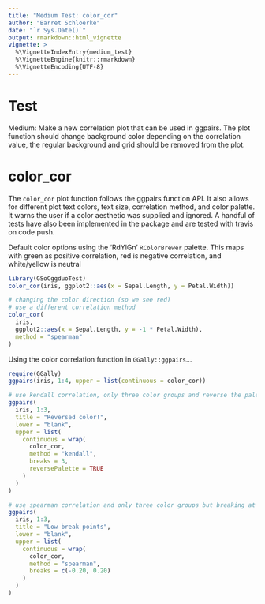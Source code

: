 ```yaml
---
title: "Medium Test: color_cor"
author: "Barret Schloerke"
date: "`r Sys.Date()`"
output: rmarkdown::html_vignette
vignette: >
  %\VignetteIndexEntry{medium_test}
  %\VignetteEngine{knitr::rmarkdown}
  %\VignetteEncoding{UTF-8}
---
```


# Test

Medium: Make a new correlation plot that can be used in ggpairs. The plot function should change background color depending on the correlation value, the regular background and grid should be removed from the plot.


# color_cor

The `color_cor` plot function follows the ggpairs function API.  It also allows for different plot text colors, text size, correlation method, and color palette.  It warns the user if a color aesthetic was supplied and ignored.  A handful of tests have also been implemented in the package and are tested with travis on code push.

Default color options using the 'RdYlGn' `RColorBrewer` palette.  This maps with green as positive correlation, red is negative correlation, and white/yellow is neutral
```r
library(GSoCggduoTest)
color_cor(iris, ggplot2::aes(x = Sepal.Length, y = Petal.Width))

# changing the color direction (so we see red)
# use a different correlation method
color_cor(
  iris,
  ggplot2::aes(x = Sepal.Length, y = -1 * Petal.Width),
  method = "spearman"
)
```

Using the color correlation function in `GGally::ggpairs`...
```r
require(GGally)
ggpairs(iris, 1:4, upper = list(continuous = color_cor))

# use kendall correlation, only three color groups and reverse the palette
ggpairs(
  iris, 1:3,
  title = "Reversed color!",
  lower = "blank",
  upper = list(
    continuous = wrap(
      color_cor,
      method = "kendall",
      breaks = 3,
      reversePalette = TRUE
    )
  )
)

# use spearman correlation and only three color groups but breaking at abs(0.2)
ggpairs(
  iris, 1:3,
  title = "Low break points",
  lower = "blank",
  upper = list(
    continuous = wrap(
      color_cor,
      method = "spearman",
      breaks = c(-0.20, 0.20)
    )
  )
)
```
